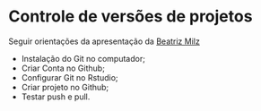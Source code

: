 # Controle de versões de projetos 

Seguir orientações da apresentação da [Beatriz Milz](https://beatrizmilz.github.io/RLadies-Git-RStudio-2019/#1)

 - Instalação do Git no computador;
 - Criar Conta no Github;
 - Configurar Git no Rstudio;
 - Criar projeto no Github;
 - Testar push e pull.
 
 

